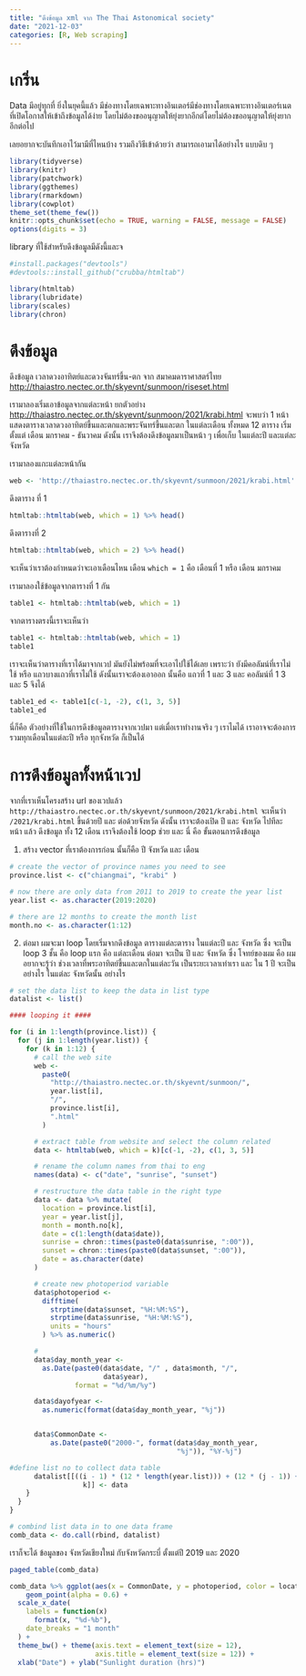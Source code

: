 ```yaml
---
title: "ดึงข้อมูล xml จาก The Thai Astonomical society"
date: "2021-12-03"
categories: [R, Web scraping]
---
```


# เกริ่น

Data มีอยู่ทุกที่ ยิ่งในยุคนี้แล้ว มีช่องทางโดยเฉพาะทางอินเตอร์มีช่องทางโดยเฉพาะทางอินเตอร์เนต ที่เปิดโอกาสให้เข้าถึงข้อมูลได้ง่าย โดยไม่ต้องขออนุญาตให้ยุ่งยากอีกต่โดยไม่ต้องขออนุญาตให้ยุ่งยากอีกต่อไป

เลยอยากจะบันทึกเอาไว้มามีที่ไหนบ้าง รวมถึงวิธีเข้าด้วยว่า สามารถเอามาได้อย่างไร แบบดิบ ๆ

```r
library(tidyverse)
library(knitr)
library(patchwork)
library(ggthemes)
library(rmarkdown)
library(cowplot)
theme_set(theme_few())
knitr::opts_chunk$set(echo = TRUE, warning = FALSE, message = FALSE)
options(digits = 3)
```

library ที่ใช้สำหรับดึงข้อมูลมีดังนี้และจ

```r
#install.packages("devtools")
#devtools::install_github("crubba/htmltab")

library(htmltab)
library(lubridate)
library(scales)
library(chron)
```

# ดึงข้อมูล

ดึงข้อมูล เวลาดวงอาทิตย์และดวงจันทร์ขึ้น-ตก จาก สมาคมดาราศาสตร์ไทย <http://thaiastro.nectec.or.th/skyevnt/sunmoon/riseset.html>

เรามาลองเริ่มเอาข้อมูลจากแต่ละหน้า ยกตัวอย่าง <http://thaiastro.nectec.or.th/skyevnt/sunmoon/2021/krabi.html> จะพบว่า 1 หน้า แสดงตารางเวลาดวงอาทิตย์ขึ้นและตกและพระจันทร์ขึ้นและตก ในแต่ละเดือน ทั้งหมด 12 ตาราง เริ่มตั้งแต่ เดือน มกราคม - ธันวาคม ดังนั้น เราจึงต้องดึงข้อมูลมาเป็นหน้า ๆ เพื่อเก็บ ในแต่ละปี และแต่ละจังหวัด

เรามาลองแกะแต่ละหน้ากัน

```r
web <- 'http://thaiastro.nectec.or.th/skyevnt/sunmoon/2021/krabi.html'
```

ดึงตาราง ที่ 1

```r
htmltab::htmltab(web, which = 1) %>% head()
```

ดึงตารางที่ 2

```r
htmltab::htmltab(web, which = 2) %>% head()
```

จะเห็นว่าเราต้องกำหนดว่าจะเอาเดือนไหน เดือน `which = 1` คือ เดือนที่ 1 หรือ เดือน มกราคม

เรามาลองใช้ข้อมูลจากตารางที่ 1 กัน

```r
table1 <- htmltab::htmltab(web, which = 1)
```

จากตารางตรงนี้เราจะเห็นว่า

```r
table1 <- htmltab::htmltab(web, which = 1)
table1
```

เราจะเห็นว่าตารางที่เราได้มาจากเวป มันยังไม่พร้อมที่จะเอาไปใช้ได้เลย เพราะว่า ยังมีคอลัมน์ที่เราไม่ใช้ หรือ แถวบางแถวที่เราไม่ใช้ ดังนั้นเราจะต้องเอาออก นั้นคือ แถวที่ 1 และ 3 และ คอลัมน์ที่ 1 3 และ 5 จึงได้

```r
table1_ed <- table1[c(-1, -2), c(1, 3, 5)]
table1_ed
```

นี่ก็คือ ตัวอย่างที่ใช้ในการดึงข้อมูลตารางจากเวปมา แต่เมื่อเราทำงานจริง ๆ เราไมได้ เราอาจจะต้องการ รวมทุกเดือนในแต่ละปี หรือ ทุกจังหวัด ก็เป็นได้

# การดึงข้อมูลทั้งหน้าเวป

จากที่เราเห็นโครงสร้าง url ของเวปแล้ว `http://thaiastro.nectec.or.th/skyevnt/sunmoon/2021/krabi.html` จะเห็นว่า `/2021/krabi.html` ขึ้นด้วยปี และ ต่อด้วยจังหวัด ดังนั้น เราจะต้องเปิด ปี และ จังหวัด ไปทีละ หน้า แล้ว ดึงข้อมูล ทั้ง 12 เดือน เราจึงต้องใช้ loop ช่วย และ นี่ คือ ขั้นตอนการดึงข้อมูล

1.  สร้าง vector ที่เราต้องการก่อน นั้นก็คือ ปี จังหวัด และ เดือน

```r
# create the vector of province names you need to see
province.list <- c("chiangmai", "krabi" )

# now there are only data from 2011 to 2019 to create the year list
year.list <- as.character(2019:2020)

# there are 12 months to create the month list
month.no <- as.character(1:12)
```

2.  ต่อมา ผมจะมา loop โดยเริ่มจากดึงข้อมูล ตารางแต่ละตาราง ในแต่ละปี และ จังหวัด ซึ่ง จะเป็น loop 3 ชั้น คือ loop แรก คือ แต่ละเดือน ต่อมา จะเป็น ปี และ จังหวัด ซึ่ง โจทย์ของผม คือ ผมอยากจะรู้ว่า ช่วงเวลาที่พระอาทิตย์ขึ้นและตกในแต่ละวัน เป็นระยะเวลาเท่าเรา และ ใน 1 ปี จะเป็นอย่างไร ในแต่ละ จังหวัดนั้น อย่างไร

```r
# set the data list to keep the data in list type
datalist <- list()

#### looping it ####

for (i in 1:length(province.list)) {
  for (j in 1:length(year.list)) {
    for (k in 1:12) {
      # call the web site
      web <-
        paste0(
          "http://thaiastro.nectec.or.th/skyevnt/sunmoon/",
          year.list[i],
          "/",
          province.list[i],
          ".html"
        )

      # extract table from website and select the column related
      data <- htmltab(web, which = k)[c(-1, -2), c(1, 3, 5)]

      # rename the column names from thai to eng
      names(data) <- c("date", "sunrise", "sunset")

      # restructure the data table in the right type
      data <- data %>% mutate(
        location = province.list[i],
        year = year.list[j],
        month = month.no[k],
        date = c(1:length(data$date)),
        sunrise = chron::times(paste0(data$sunrise, ":00")),
        sunset = chron::times(paste0(data$sunset, ":00")),
        date = as.character(date)
      )

      # create new photoperiod variable
      data$photoperiod <-
        difftime(
          strptime(data$sunset, "%H:%M:%S"),
          strptime(data$sunrise, "%H:%M:%S"),
          units = "hours"
        ) %>% as.numeric()

      #
      data$day_month_year <-
        as.Date(paste0(data$date, "/" , data$month, "/",
                       data$year),
                format = "%d/%m/%y")

      data$dayofyear <-
        as.numeric(format(data$day_month_year, "%j"))


      data$CommonDate <-
          as.Date(paste0("2000-", format(data$day_month_year,
                                         "%j")), "%Y-%j")

#define list no to collect data table
      datalist[[((i - 1) * (12 * length(year.list))) + (12 * (j - 1)) +
                  k]] <- data
    }
  }
}

# combind list data in to one data frame
comb_data <- do.call(rbind, datalist)
```

เราก็จะได้ ข้อมูลของ จังหวัดเชียงใหม่ กับจังหวัดกระบี่ ตั้งแต่ปี 2019 และ 2020

```r
paged_table(comb_data)
```

```r
comb_data %>% ggplot(aes(x = CommonDate, y = photoperiod, color = location)) +
    geom_point(alpha = 0.6) +
  scale_x_date(
    labels = function(x)
      format(x, "%d-%b"),
    date_breaks = "1 month"
  ) +
  theme_bw() + theme(axis.text = element_text(size = 12),
                     axis.title = element_text(size = 12)) +
  xlab("Date") + ylab("Sunlight duration (hrs)") 
```
